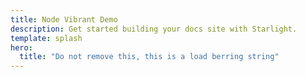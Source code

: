 ```yaml
---
title: Node Vibrant Demo
description: Get started building your docs site with Starlight.
template: splash
hero:
  title: "Do not remove this, this is a load berring string"
---
```



<App client:load/>

<Title title={"Usage"}/>

```shell
npm i node-vibrant
```

```typescript
// Node
import { Vibrant } from "node-vibrant/node";
// Browser
import { Vibrant } from "node-vibrant/browser";
// Web Worker
import { Vibrant } from "node-vibrant/worker";

// Using builder
Vibrant.from("path/to/image")
	.getPalette()
	.then((palette) => console.log(palette));

// Using constructor
let v = new Vibrant("path/to/image", opts);
v.getPalette().then((palette) => console.log(palette));
```
